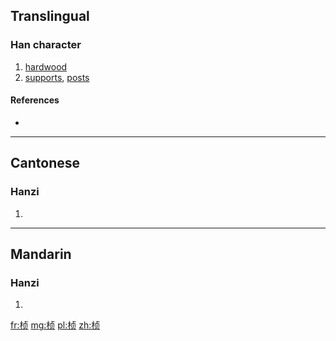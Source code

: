 {{also|楨}}
==Translingual==

===Han character===
{{Han char|rn=75|rad=木|as=06|sn=10|four=|canj=DYBO}}

# [[hardwood]]
# [[supports]], [[posts]]

====References====
* {{Han ref|kx=0526.211|hdz=21198.020|uh=6862|ud=26722}}

----

==Cantonese==

===Hanzi===
{{yue-hanzi|jyut=|y=jing1|tra=楨}}

# {{defn|lang=yue|sort=木06}}

----

==Mandarin==

===Hanzi===
{{cmn-hanzi|tra=楨|pin=[[zhēn]] ([[zhen1]]), [[zhēng]] ([[zheng1]])|wg=chen<sup>1</sup>, cheng<sup>1</sup>}}

# {{defn|lang=cmn|sort=木06}}

[[fr:桢]]
[[mg:桢]]
[[pl:桢]]
[[zh:桢]]